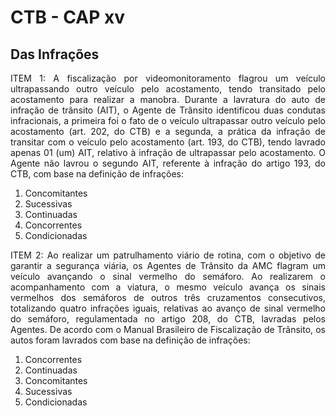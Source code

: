
```{=html}
<style>
  body{text-align: justify}
</style>
```



::: progress
::: {.progress-bar style="width: 100%;"}
:::
:::

# CTB - CAP xv
## Das Infrações


ITEM 1: A fiscalização por videomonitoramento flagrou um veículo ultrapassando outro veículo pelo acostamento, tendo transitado pelo acostamento para realizar a manobra. Durante a lavratura do auto de infração de trânsito (AIT), o Agente de Trânsito identificou duas condutas infracionais, a primeira foi o fato de o veículo ultrapassar outro veículo pelo acostamento (art. 202, do CTB) e a segunda, a prática da infração de transitar com o veículo pelo acostamento (art. 193, do CTB), tendo lavrado apenas 01 (um) AIT, relativo à infração de ultrapassar pelo acostamento. O Agente não lavrou o segundo AIT, referente à infração do artigo 193, do CTB, com base na definição de infrações:

1. Concomitantes
2. Sucessivas
3. Continuadas
4. Concorrentes
5. Condicionadas


::: progress
::: {.progress-bar style="width: 100%;"}
:::
:::


ITEM 2: Ao realizar um patrulhamento viário de rotina, com o objetivo de garantir a segurança viária, os Agentes de Trânsito da AMC flagram um veículo avançando o sinal vermelho do semáforo. Ao realizarem o acompanhamento com a viatura, o mesmo veículo avança os sinais vermelhos dos semáforos de outros três cruzamentos consecutivos, totalizando quatro infrações iguais, relativas ao avanço de sinal vermelho do semáforo, regulamentada no artigo 208, do CTB, lavradas pelos Agentes. De acordo com o Manual Brasileiro de Fiscalização de Trânsito, os autos foram lavrados com base na definição de infrações:


1. Concorrentes
2. Continuadas
3. Concomitantes
4. Sucessivas
5. Condicionadas









::: progress
::: {.progress-bar style="width: 100%;"}
:::
:::




